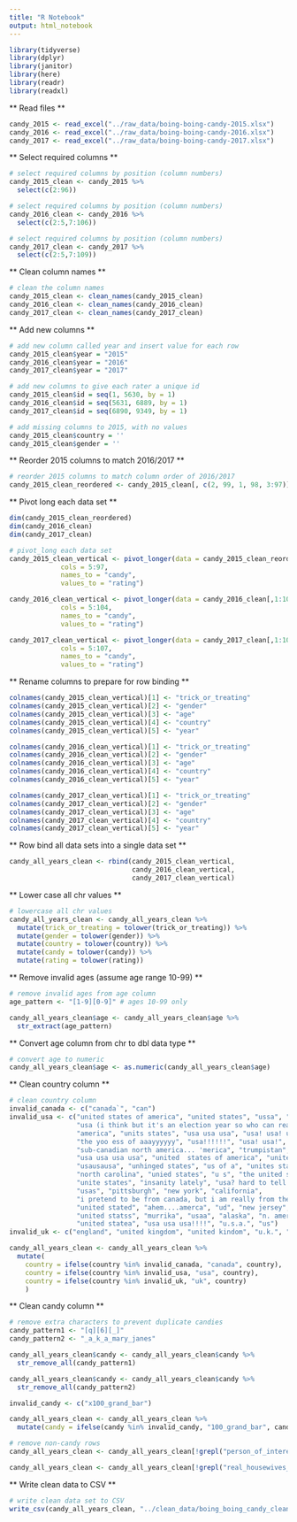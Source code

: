 ```yaml
---
title: "R Notebook"
output: html_notebook
---
```


```r
library(tidyverse)
library(dplyr)
library(janitor)
library(here)
library(readr)
library(readxl)
```

** Read files **

```r
candy_2015 <- read_excel("../raw_data/boing-boing-candy-2015.xlsx")
candy_2016 <- read_excel("../raw_data/boing-boing-candy-2016.xlsx")
candy_2017 <- read_excel("../raw_data/boing-boing-candy-2017.xlsx")
```

** Select required columns **

```r
# select required columns by position (column numbers)
candy_2015_clean <- candy_2015 %>%
  select(c(2:96))
```
```r
# select required columns by position (column numbers)
candy_2016_clean <- candy_2016 %>%
  select(c(2:5,7:106))
```
```r
# select required columns by position (column numbers)
candy_2017_clean <- candy_2017 %>%
  select(c(2:5,7:109))
```

** Clean column names **

```r
# clean the column names
candy_2015_clean <- clean_names(candy_2015_clean)
candy_2016_clean <- clean_names(candy_2016_clean)
candy_2017_clean <- clean_names(candy_2017_clean)
```

** Add new columns **

```r
# add new column called year and insert value for each row
candy_2015_clean$year = "2015"
candy_2016_clean$year = "2016"
candy_2017_clean$year = "2017"

# add new columns to give each rater a unique id
candy_2015_clean$id = seq(1, 5630, by = 1)
candy_2016_clean$id = seq(5631, 6889, by = 1)
candy_2017_clean$id = seq(6890, 9349, by = 1)

# add missing columns to 2015, with no values
candy_2015_clean$country = ''
candy_2015_clean$gender = ''
```

** Reorder 2015 columns to match 2016/2017 **

```r
# reorder 2015 columns to match column order of 2016/2017
candy_2015_clean_reordered <- candy_2015_clean[, c(2, 99, 1, 98, 3:97)]
```

** Pivot long each data set **

```r
dim(candy_2015_clean_reordered)
dim(candy_2016_clean)
dim(candy_2017_clean)
```

```r
# pivot_long each data set
candy_2015_clean_vertical <- pivot_longer(data = candy_2015_clean_reordered[,1:99],
             cols = 5:97,
             names_to = "candy",
             values_to = "rating")

candy_2016_clean_vertical <- pivot_longer(data = candy_2016_clean[,1:106],
             cols = 5:104,
             names_to = "candy",
             values_to = "rating")

candy_2017_clean_vertical <- pivot_longer(data = candy_2017_clean[,1:109],
             cols = 5:107,
             names_to = "candy",
             values_to = "rating")
```

** Rename columns to prepare for row binding **

```r
colnames(candy_2015_clean_vertical)[1] <- "trick_or_treating"
colnames(candy_2015_clean_vertical)[2] <- "gender"
colnames(candy_2015_clean_vertical)[3] <- "age"
colnames(candy_2015_clean_vertical)[4] <- "country"
colnames(candy_2015_clean_vertical)[5] <- "year"

colnames(candy_2016_clean_vertical)[1] <- "trick_or_treating"
colnames(candy_2016_clean_vertical)[2] <- "gender"
colnames(candy_2016_clean_vertical)[3] <- "age"
colnames(candy_2016_clean_vertical)[4] <- "country"
colnames(candy_2016_clean_vertical)[5] <- "year"

colnames(candy_2017_clean_vertical)[1] <- "trick_or_treating"
colnames(candy_2017_clean_vertical)[2] <- "gender"
colnames(candy_2017_clean_vertical)[3] <- "age"
colnames(candy_2017_clean_vertical)[4] <- "country"
colnames(candy_2017_clean_vertical)[5] <- "year"
```

** Row bind all data sets into a single data set **

```r
candy_all_years_clean <- rbind(candy_2015_clean_vertical,
                               candy_2016_clean_vertical,
                               candy_2017_clean_vertical)
```

** Lower case all chr values **

```r
# lowercase all chr values
candy_all_years_clean <- candy_all_years_clean %>%
  mutate(trick_or_treating = tolower(trick_or_treating)) %>%
  mutate(gender = tolower(gender)) %>%
  mutate(country = tolower(country)) %>%
  mutate(candy = tolower(candy)) %>%
  mutate(rating = tolower(rating))
```

** Remove invalid ages (assume age range 10-99) **

```r
# remove invalid ages from age column
age_pattern <- "[1-9][0-9]" # ages 10-99 only

candy_all_years_clean$age <- candy_all_years_clean$age %>%
  str_extract(age_pattern)
```

** Convert age column from chr to dbl data type **

```r
# convert age to numeric
candy_all_years_clean$age <- as.numeric(candy_all_years_clean$age)
```

** Clean country column **

```r
# clean country column
invalid_canada <- c("canada`", "can")
invalid_usa <- c("united states of america", "united states", "ussa", "u.s.a", "murica", "usa!",
                 "usa (i think but it's an election year so who can really tell)", "u.s.",
                 "america", "units states", "usa usa usa", "usa! usa! usa!", "the best one - usa",
                 "the yoo ess of aaayyyyyy", "usa!!!!!!", "usa! usa!", "united sates",
                 "sub-canadian north america... 'merica", "trumpistan", "merica", "united stetes",
                 "usa usa usa usa", "united  states of america", "united state", "united staes",
                 "usausausa", "unhinged states", "us of a", "unites states", "the united states",
                 "north carolina", "unied states", "u s", "the united states of america",
                 "unite states", "insanity lately", "usa? hard to tell anymore..", "'merica",
                 "usas", "pittsburgh", "new york", "california",
                 "i pretend to be from canada, but i am really from the united states.",
                 "united stated", "ahem....amerca", "ud", "new jersey", "united ststes",
                 "united statss", "murrika", "usaa", "alaska", "n. america", "u s a",
                 "united statea", "usa usa usa!!!!", "u.s.a.", "us")
invalid_uk <- c("england", "united kingdom", "united kindom", "u.k.", "scotland", "endland")

candy_all_years_clean <- candy_all_years_clean %>%
  mutate(
    country = ifelse(country %in% invalid_canada, "canada", country),
    country = ifelse(country %in% invalid_usa, "usa", country),
    country = ifelse(country %in% invalid_uk, "uk", country)
    )
```

** Clean candy column **

```r
# remove extra characters to prevent duplicate candies
candy_pattern1 <- "[q][6][_]"
candy_pattern2 <- "_a_k_a_mary_janes"

candy_all_years_clean$candy <- candy_all_years_clean$candy %>%
  str_remove_all(candy_pattern1)

candy_all_years_clean$candy <- candy_all_years_clean$candy %>%
  str_remove_all(candy_pattern2)

invalid_candy <- c("x100_grand_bar")

candy_all_years_clean <- candy_all_years_clean %>%
  mutate(candy = ifelse(candy %in% invalid_candy, "100_grand_bar", candy))
```

```r
# remove non-candy rows
candy_all_years_clean <- candy_all_years_clean[!grepl("person_of_interest_season_3_dvd_box_set_not_including_disc_4_with_hilarious_outtakes", candy_all_years_clean$candy),]

candy_all_years_clean <- candy_all_years_clean[!grepl("real_housewives_of_orange_county_season_9_blue_ray", candy_all_years_clean$candy),]
```

** Write clean data to CSV **

```r
# write clean data set to CSV
write_csv(candy_all_years_clean, "../clean_data/boing_boing_candy_clean.csv")
```

